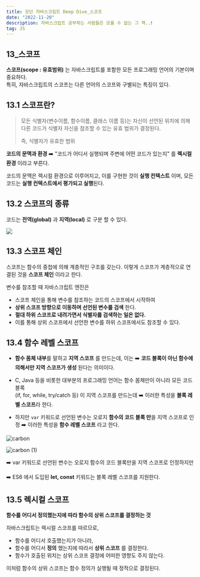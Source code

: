 ```yaml
---
title: 모던 자바스크립트 Deep Dive_스코프
date: "2022-11-20"
description: 자바스크립트 공부하는 사람들은 모를 수 없는 그 책..❗️
tag: JS
---
```


## 13\_스코프

**스코프(scope : 유효범위)** 는 자바스크립트를 포함한 모든 프로그래밍 언어의 기본이며 중요하다.  
특히, 자바스크립트의 스코프는 다른 언어의 스코프와 구별되는 특징이 있다.

## 13.1 스코프란?

> 모든 식별자(변수이름, 함수이름, 클래스 이름 등)는 자신이 선언된 위치에 의해 다른 코드가 식별자 자신을 참조할 수 있는 유효 범위가 결정된다.
>
> 즉, 식별자가 유효한 범위

**코드의 문맥과 환경**
➡️ "코드가 어디서 실행되며 주변에 어떤 코드가 있는지" 를 **렉시컬 환경** 이라고 부른다.

코드의 문맥은 렉시컬 환경으로 이루어지고, 이를 구현한 것이 **실행 컨텍스트** 이며,
모든 코드는 **실행 컨텍스트에서 평가되고 실행**된다.

## 13.2 스코프의 종류

코드는 **전역(global)** 과 **지역(local)** 로 구분 할 수 있다.

![](https://github.com/Choi-HyunHo/blog/assets/87301268/eae8ffb5-25c2-42c0-b999-d898ffb8e006)

## 13.3 스코프 체인

스코프는 함수의 중첩에 의해 계층적인 구조를 갖는다. 이렇게 스코프가 계층적으로 연결된 것을 **스코프 체인** 이라고 한다.

변수를 참조할 때 자바스크립트 엔진은

-   스코프 체인을 통해 변수를 참조하는 코드의 스코프에서 시작하여
-   **상위 스코프 방향으로 이동하며 선언된 변수를 검색** 한다.
-   **절대 하위 스코프로 내려가면서 식별자를 검색하는 일은 없다.**
-   이를 통해 상위 스코프에서 선언한 변수를 하위 스코프에서도 참조할 수 있다.

## 13.4 함수 레벨 스코프

-   **함수 몸체 내부**를 말하고 **지역 스코프** 를 만드는데, 이는
    ➡️ **코드 블록이 아닌 함수에 의해서만 지역 스코프가 생성** 된다는 의미이다.

-   C, Java 등을 비롯한 대부분의 프로그래밍 언어는 함수 몸체만이 아니라 모든 코드 블록  
    (if, for, while, try/catch 등) 이 지역 스코프를 만드는데
    ➡️ 이러한 특성을 **블록 레벨 스코프**라 한다.

-   하지만 `var` 키워드로 선언된 변수는 오로지 **함수의 코드 블록 만**을 지역 스코프로 인정
    ➡️ 이러한 특성을 **함수 레벨 스코프** 라고 한다.

![carbon](https://user-images.githubusercontent.com/87301268/225491626-819fe5d9-61ca-454e-b988-ab0c9fe2f548.png)

![carbon (1)](https://user-images.githubusercontent.com/87301268/225491651-61c356ff-c2e9-4f60-bb5f-8f5eecef2760.png)

➡️ var 키워드로 선언된 변수는 오로지 함수의 코드 블록만을 지역 스코프로 인정하지만

➡️ ES6 에서 도입된 **let, const** 키워드는 블록 레벨 스코프를 지원한다.

## 13.5 렉시컬 스코프

**함수를 어디서 정의했는지에 따라 함수의 상위 스코프를 결정하는 것**

자바스크립트는 렉시컬 스코프를 따르므로,

-   함수를 어디서 호출했는지가 아니라,
-   함수를 어디서 **정의** 했는지에 따라서 **상위 스코프** 를 결정한다.
-   함수가 호출된 위치는 상위 스코프 결정에 어떠한 영향도 주지 않는다.

이처럼 함수의 상위 스코프는 함수 정의가 실행될 때 정적으로 결정된다.
